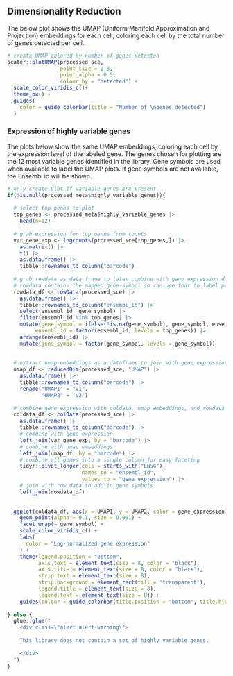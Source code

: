 ## Dimensionality Reduction 

The below plot shows the UMAP (Uniform Manifold Approximation and Projection) embeddings for each cell, coloring each cell by the total number of genes detected per cell.

```r
# create UMAP colored by number of genes detected 
scater::plotUMAP(processed_sce,
                 point_size = 0.3,
                 point_alpha = 0.5,
                 colour_by = "detected") +
  scale_color_viridis_c()+
  theme_bw() + 
  guides(
    color = guide_colorbar(title = "Number of \ngenes detected")
  )
```

### Expression of highly variable genes

The plots below show the same UMAP embeddings, coloring each cell by the expression level of the labeled gene.
The genes chosen for plotting are the 12 most variable genes identified in the library.
Gene symbols are used when available to label the UMAP plots.
If gene symbols are not available, the Ensembl id will be shown.

```r
# only create plot if variable genes are present
if(!is.null(processed_meta$highly_variable_genes)){
  
  # select top genes to plot 
  top_genes <- processed_meta$highly_variable_genes |>
    head(n=12)
  
  # grab expression for top genes from counts
  var_gene_exp <- logcounts(processed_sce[top_genes,]) |>
    as.matrix() |>
    t() |>
    as.data.frame() |>
    tibble::rownames_to_column("barcode")
  
  # grab rowdata as data frame to later combine with gene expression data
  # rowdata contains the mapped gene symbol so can use that to label plots instead of ensembl gene id from rownames 
  rowdata_df <- rowData(processed_sce) |>
    as.data.frame() |>
    tibble::rownames_to_column("ensembl_id") |>
    select(ensembl_id, gene_symbol) |>
    filter(ensembl_id %in% top_genes) |>
    mutate(gene_symbol = ifelse(!is.na(gene_symbol), gene_symbol, ensembl_id),
         ensembl_id = factor(ensembl_id, levels = top_genes)) |>
    arrange(ensembl_id) |>
    mutate(gene_symbol = factor(gene_symbol, levels = gene_symbol))
  
  
  # extract umap embeddings as a dataframe to join with gene expression and coldata for plotting
  umap_df <- reducedDim(processed_sce, "UMAP") |>
    as.data.frame() |>
    tibble::rownames_to_column("barcode") |>
    rename("UMAP1" = "V1",
           "UMAP2" = "V2")
  
  # combine gene expression with coldata, umap embeddings, and rowdata and create data frame to use for plotting
  coldata_df <- colData(processed_sce) |>
    as.data.frame() |>
    tibble::rownames_to_column("barcode") |>
    # combine with gene expression
    left_join(var_gene_exp, by = "barcode") |>
    # combine with umap embeddings 
    left_join(umap_df, by = "barcode") |>
    # combine all genes into a single column for easy faceting 
    tidyr::pivot_longer(cols = starts_with("ENSG"),
                        names_to = "ensembl_id",
                        values_to = "gene_expression") |>
    # join with row data to add in gene symbols 
    left_join(rowdata_df)
  
  
  ggplot(coldata_df, aes(x = UMAP1, y = UMAP2, color = gene_expression)) + 
    geom_point(alpha = 0.1, size = 0.001) + 
    facet_wrap(~ gene_symbol) +
    scale_color_viridis_c() +
    labs(
      color = "Log-normalized gene expression"
    ) +
    theme(legend.position = "bottom", 
          axis.text = element_text(size = 8, color = "black"),
          axis.title = element_text(size = 8, color = "black"),
          strip.text = element_text(size = 8),
          strip.background = element_rect(fill = 'transparent'),
          legend.title = element_text(size = 8),
          legend.text = element_text(size = 8)) + 
    guides(colour = guide_colorbar(title.position = "bottom", title.hjust = 0.5))
  
} else {
  glue::glue("
    <div class=\"alert alert-warning\">
    
    This library does not contain a set of highly variable genes. 
    
    </div>
  ")
}
```
